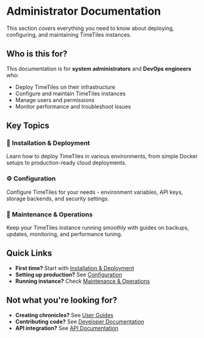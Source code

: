 # Administrator Documentation

This section covers everything you need to know about deploying, configuring, and maintaining TimeTiles instances.

## Who is this for?

This documentation is for **system administrators** and **DevOps engineers** who:

- Deploy TimeTiles on their infrastructure
- Configure and maintain TimeTiles instances
- Manage users and permissions
- Monitor performance and troubleshoot issues

## Key Topics

### 🚀 Installation & Deployment

Learn how to deploy TimeTiles in various environments, from simple Docker setups to production-ready cloud deployments.

### ⚙️ Configuration

Configure TimeTiles for your needs - environment variables, API keys, storage backends, and security settings.

### 🔧 Maintenance & Operations

Keep your TimeTiles instance running smoothly with guides on backups, updates, monitoring, and performance tuning.

## Quick Links

- **First time?** Start with [Installation & Deployment](./installation)
- **Setting up production?** See [Configuration](./configuration)
- **Running instance?** Check [Maintenance & Operations](./maintenance)

## Not what you're looking for?

- **Creating chronicles?** See [User Guides](/users/guides)
- **Contributing code?** See [Developer Documentation](/developers/development)
- **API integration?** See [API Documentation](/developers/api-guide)

